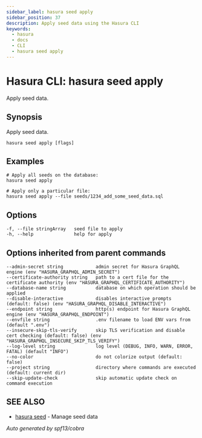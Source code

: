 ```yaml
---
sidebar_label: hasura seed apply
sidebar_position: 37
description: Apply seed data using the Hasura CLI
keywords:
  - hasura
  - docs
  - CLI
  - hasura seed apply
---
```


# Hasura CLI: hasura seed apply

Apply seed data.

## Synopsis

Apply seed data.

```
hasura seed apply [flags]
```

## Examples

```
# Apply all seeds on the database:
hasura seed apply

# Apply only a particular file:
hasura seed apply --file seeds/1234_add_some_seed_data.sql
```

## Options

```
-f, --file stringArray   seed file to apply
-h, --help               help for apply
```

## Options inherited from parent commands

```
--admin-secret string            admin secret for Hasura GraphQL engine (env "HASURA_GRAPHQL_ADMIN_SECRET")
--certificate-authority string   path to a cert file for the certificate authority (env "HASURA_GRAPHQL_CERTIFICATE_AUTHORITY")
--database-name string           database on which operation should be applied
--disable-interactive            disables interactive prompts (default: false) (env "HASURA_GRAPHQL_DISABLE_INTERACTIVE")
--endpoint string                http(s) endpoint for Hasura GraphQL engine (env "HASURA_GRAPHQL_ENDPOINT")
--envfile string                 .env filename to load ENV vars from (default ".env")
--insecure-skip-tls-verify       skip TLS verification and disable cert checking (default: false) (env "HASURA_GRAPHQL_INSECURE_SKIP_TLS_VERIFY")
--log-level string               log level (DEBUG, INFO, WARN, ERROR, FATAL) (default "INFO")
--no-color                       do not colorize output (default: false)
--project string                 directory where commands are executed (default: current dir)
--skip-update-check              skip automatic update check on command execution
```

## SEE ALSO

- [hasura seed](/graphql/core/hasura-cli/hasura_seed.mdx) - Manage seed data

_Auto generated by spf13/cobra_
